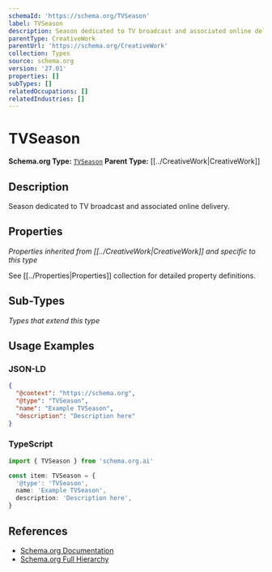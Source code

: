 ```yaml
---
schemaId: 'https://schema.org/TVSeason'
label: TVSeason
description: Season dedicated to TV broadcast and associated online delivery.
parentType: CreativeWork
parentUrl: 'https://schema.org/CreativeWork'
collection: Types
source: schema.org
version: '27.01'
properties: []
subTypes: []
relatedOccupations: []
relatedIndustries: []
---
```

# TVSeason

**Schema.org Type:** [`TVSeason`](https://schema.org/TVSeason)
**Parent Type:** [[../CreativeWork|CreativeWork]]

## Description

Season dedicated to TV broadcast and associated online delivery.

## Properties

*Properties inherited from [[../CreativeWork|CreativeWork]] and specific to this type*

See [[../Properties|Properties]] collection for detailed property definitions.

## Sub-Types

*Types that extend this type*

## Usage Examples

### JSON-LD

```json
{
  "@context": "https://schema.org",
  "@type": "TVSeason",
  "name": "Example TVSeason",
  "description": "Description here"
}
```

### TypeScript

```typescript
import { TVSeason } from 'schema.org.ai'

const item: TVSeason = {
  '@type': 'TVSeason',
  name: 'Example TVSeason',
  description: 'Description here',
}
```

## References

- [Schema.org Documentation](https://schema.org/TVSeason)
- [Schema.org Full Hierarchy](https://schema.org/docs/full.html)
